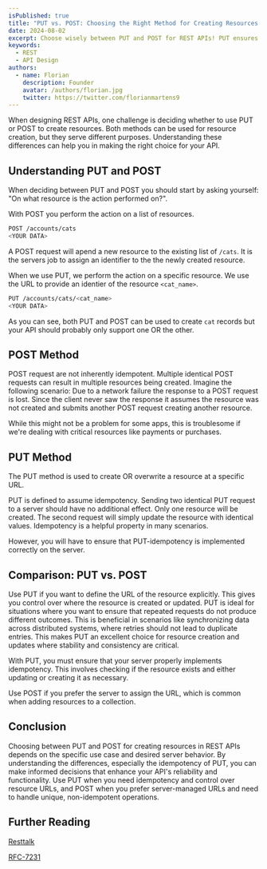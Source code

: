 ```yaml
---
isPublished: true
title: "PUT vs. POST: Choosing the Right Method for Creating Resources in REST APIs"
date: 2024-08-02
excerpt: Choose wisely between PUT and POST for REST APIs! PUT ensures idempotency and control, perfect for consistency. POST assigns URLs server-side, ideal for collections.
keywords:
  - REST
  - API Design
authors:
  - name: Florian
    description: Founder
    avatar: /authors/florian.jpg
    twitter: https://twitter.com/florianmartens9
---
```



When designing REST APIs, one challenge is deciding whether to use PUT or POST to create resources.
Both methods can be used for resource creation, but they serve different purposes. Understanding these differences can help you in making
the right choice for your API.

## Understanding PUT and POST

When deciding between PUT and POST you should start by asking yourself: "On what resource is the action performed on?".

With POST you perform the action on a list of resources.

```bash
POST /accounts/cats
<YOUR DATA>
```

A POST request will apend a new resource to the existing list of `/cats`. It is the servers job to assign an identifier to
the the newly created resource.

When we use PUT, we perform the action on a specific resource. We use the URL to provide an identier of the resource `<cat_name>`.

```bash
PUT /accounts/cats/<cat_name>
<YOUR DATA>
```

As you can see, both PUT and POST can be used to create `cat` records but your API should probably only support one OR the other.

## POST Method

POST request are not inherently idempotent. Multiple identical POST requests can result in multiple resources being created.
Imagine the following scenario: Due to a network failure the response to a POST request is lost. Since the client never saw the response it assumes the resource 
was not created and submits another POST request creating another resource.

While this might not be a problem for some apps, this is troublesome if we're dealing with critical resources like payments or purchases.

## PUT Method

The PUT method is used to create OR overwrite a resource at a specific URL.

PUT is defined to assume idempotency. Sending two identical PUT request to a server should have no additional effect. Only one resource will be created.
The second request will simply update the resource with identical values. Idempotency is a helpful property in many scenarios.

However, you will have to ensure that PUT-idempotency is implemented correctly on the server.


## Comparison: PUT vs. POST

Use PUT if you want to define the URL of the resource explicitly. This gives you control over where the resource is created or updated.
PUT is ideal for situations where you want to ensure that repeated requests do not produce different outcomes. This is beneficial in 
scenarios like synchronizing data across distributed systems, where retries should not lead to duplicate entries. This makes PUT an excellent choice for resource 
creation and updates where stability and consistency are critical.

With PUT, you must ensure that your server properly implements idempotency. This involves checking if the resource exists and either
updating or creating it as necessary.

Use POST if you prefer the server to assign the URL, which is common when adding resources to a collection.

## Conclusion
Choosing between PUT and POST for creating resources in REST APIs depends on the specific use case and desired server behavior.
By understanding the differences, especially the idempotency of PUT, you can make informed decisions that enhance your API's reliability
and functionality. Use PUT when you need idempotency and control over resource URLs, and POST when you prefer server-managed URLs and need
to handle unique, non-idempotent operations.

## Further Reading
[Resttalk](http://restalk-patterns.org/post-put.html)

[RFC-7231](https://www.rfc-editor.org/rfc/rfc7231#section-4.3.4)